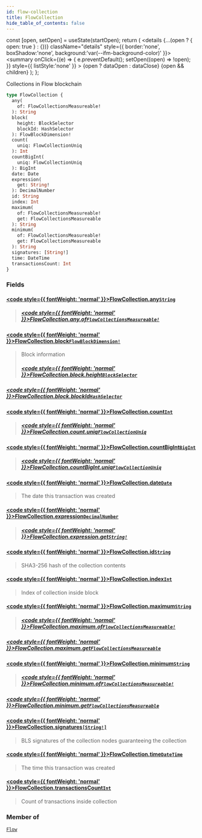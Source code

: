 ```yaml
---
id: flow-collection
title: FlowCollection
hide_table_of_contents: false
---
```







  const [open, setOpen] = useState(startOpen);
  return (
    <details {...(open ? { open: true } : {})} className="details" style={{ border:'none', boxShadow:'none', background:'var(--ifm-background-color)' }}>
      <summary
        onClick={(e) => {
          e.preventDefault();
          setOpen((open) => !open);
        }}
        style={{ listStyle:'none' }}
      >
      {open ? dataOpen : dataClose}
      </summary>
      {open && children}
    </details>
  );
};








Collections in Flow blockchain


```graphql
type FlowCollection {
  any(
    of: FlowCollectionsMeasureable!
  ): String
  block(
    height: BlockSelector
    blockId: HashSelector
  ): FlowBlockDimension!
  count(
    uniq: FlowCollectionUniq
  ): Int
  countBigInt(
    uniq: FlowCollectionUniq
  ): BigInt
  date: Date
  expression(
    get: String!
  ): DecimalNumber
  id: String
  index: Int
  maximum(
    of: FlowCollectionsMeasureable!
    get: FlowCollectionsMeasureable
  ): String
  minimum(
    of: FlowCollectionsMeasureable!
    get: FlowCollectionsMeasureable
  ): String
  signatures: [String!]
  time: DateTime
  transactionsCount: Int
}
```




### Fields

#### [<code style={{ fontWeight: 'normal' }}>FlowCollection.<b>any</b></code>](#)<Bullet />[`String`](/docs/graphql-reference/scalars/string) <Badge class="badge badge--secondary" text="scalar"/> 
> 
> 
> 
> ##### [<code style={{ fontWeight: 'normal' }}>FlowCollection.any.<b>of</b></code>](#)<Bullet />[`FlowCollectionsMeasureable!`](/docs/graphql-reference/enums/flow-collections-measureable) <Badge class="badge badge--secondary" text="non-null"/> <Badge class="badge badge--secondary" text="enum"/> 
> 
> 
> 
> 

#### [<code style={{ fontWeight: 'normal' }}>FlowCollection.<b>block</b></code>](#)<Bullet />[`FlowBlockDimension!`](/docs/graphql-reference/objects/flow-block-dimension) <Badge class="badge badge--secondary" text="non-null"/> <Badge class="badge badge--secondary" text="object"/> 
> 
> 
> Block information
> ##### [<code style={{ fontWeight: 'normal' }}>FlowCollection.block.<b>height</b></code>](#)<Bullet />[`BlockSelector`](/docs/graphql-reference/inputs/block-selector) <Badge class="badge badge--secondary" text="input"/> 
> 
> 
> 
> 

##### [<code style={{ fontWeight: 'normal' }}>FlowCollection.block.<b>blockId</b></code>](#)<Bullet />[`HashSelector`](/docs/graphql-reference/inputs/hash-selector) <Badge class="badge badge--secondary" text="input"/> 
> 
> 
> 
> 

#### [<code style={{ fontWeight: 'normal' }}>FlowCollection.<b>count</b></code>](#)<Bullet />[`Int`](/docs/graphql-reference/scalars/int) <Badge class="badge badge--secondary" text="scalar"/> 
> 
> 
> 
> ##### [<code style={{ fontWeight: 'normal' }}>FlowCollection.count.<b>uniq</b></code>](#)<Bullet />[`FlowCollectionUniq`](/docs/graphql-reference/enums/flow-collection-uniq) <Badge class="badge badge--secondary" text="enum"/> 
> 
> 
> 
> 

#### [<code style={{ fontWeight: 'normal' }}>FlowCollection.<b>countBigInt</b></code>](#)<Bullet />[`BigInt`](/docs/graphql-reference/scalars/big-int) <Badge class="badge badge--secondary" text="scalar"/> 
> 
> 
> 
> ##### [<code style={{ fontWeight: 'normal' }}>FlowCollection.countBigInt.<b>uniq</b></code>](#)<Bullet />[`FlowCollectionUniq`](/docs/graphql-reference/enums/flow-collection-uniq) <Badge class="badge badge--secondary" text="enum"/> 
> 
> 
> 
> 

#### [<code style={{ fontWeight: 'normal' }}>FlowCollection.<b>date</b></code>](#)<Bullet />[`Date`](/docs/graphql-reference/objects/date) <Badge class="badge badge--secondary" text="object"/> 
> 
> 
> The date this transaction was created
> 

#### [<code style={{ fontWeight: 'normal' }}>FlowCollection.<b>expression</b></code>](#)<Bullet />[`DecimalNumber`](/docs/graphql-reference/scalars/decimal-number) <Badge class="badge badge--secondary" text="scalar"/> 
> 
> 
> 
> ##### [<code style={{ fontWeight: 'normal' }}>FlowCollection.expression.<b>get</b></code>](#)<Bullet />[`String!`](/docs/graphql-reference/scalars/string) <Badge class="badge badge--secondary" text="non-null"/> <Badge class="badge badge--secondary" text="scalar"/> 
> 
> 
> 
> 

#### [<code style={{ fontWeight: 'normal' }}>FlowCollection.<b>id</b></code>](#)<Bullet />[`String`](/docs/graphql-reference/scalars/string) <Badge class="badge badge--secondary" text="scalar"/> 
> 
> 
> SHA3-256 hash of the collection contents
> 

#### [<code style={{ fontWeight: 'normal' }}>FlowCollection.<b>index</b></code>](#)<Bullet />[`Int`](/docs/graphql-reference/scalars/int) <Badge class="badge badge--secondary" text="scalar"/> 
> 
> 
> Index of collection inside block
> 

#### [<code style={{ fontWeight: 'normal' }}>FlowCollection.<b>maximum</b></code>](#)<Bullet />[`String`](/docs/graphql-reference/scalars/string) <Badge class="badge badge--secondary" text="scalar"/> 
> 
> 
> 
> ##### [<code style={{ fontWeight: 'normal' }}>FlowCollection.maximum.<b>of</b></code>](#)<Bullet />[`FlowCollectionsMeasureable!`](/docs/graphql-reference/enums/flow-collections-measureable) <Badge class="badge badge--secondary" text="non-null"/> <Badge class="badge badge--secondary" text="enum"/> 
> 
> 
> 
> 

##### [<code style={{ fontWeight: 'normal' }}>FlowCollection.maximum.<b>get</b></code>](#)<Bullet />[`FlowCollectionsMeasureable`](/docs/graphql-reference/enums/flow-collections-measureable) <Badge class="badge badge--secondary" text="enum"/> 
> 
> 
> 
> 

#### [<code style={{ fontWeight: 'normal' }}>FlowCollection.<b>minimum</b></code>](#)<Bullet />[`String`](/docs/graphql-reference/scalars/string) <Badge class="badge badge--secondary" text="scalar"/> 
> 
> 
> 
> ##### [<code style={{ fontWeight: 'normal' }}>FlowCollection.minimum.<b>of</b></code>](#)<Bullet />[`FlowCollectionsMeasureable!`](/docs/graphql-reference/enums/flow-collections-measureable) <Badge class="badge badge--secondary" text="non-null"/> <Badge class="badge badge--secondary" text="enum"/> 
> 
> 
> 
> 

##### [<code style={{ fontWeight: 'normal' }}>FlowCollection.minimum.<b>get</b></code>](#)<Bullet />[`FlowCollectionsMeasureable`](/docs/graphql-reference/enums/flow-collections-measureable) <Badge class="badge badge--secondary" text="enum"/> 
> 
> 
> 
> 

#### [<code style={{ fontWeight: 'normal' }}>FlowCollection.<b>signatures</b></code>](#)<Bullet />[`[String!]`](/docs/graphql-reference/scalars/string) <Badge class="badge badge--secondary" text="list"/> <Badge class="badge badge--secondary" text="scalar"/> 
> 
> 
> BLS signatures of the collection nodes guaranteeing the collection
> 

#### [<code style={{ fontWeight: 'normal' }}>FlowCollection.<b>time</b></code>](#)<Bullet />[`DateTime`](/docs/graphql-reference/objects/date-time) <Badge class="badge badge--secondary" text="object"/> 
> 
> 
> The time this transaction was created
> 

#### [<code style={{ fontWeight: 'normal' }}>FlowCollection.<b>transactionsCount</b></code>](#)<Bullet />[`Int`](/docs/graphql-reference/scalars/int) <Badge class="badge badge--secondary" text="scalar"/> 
> 
> 
> Count of transactions inside collection
> 



### Member of

[`Flow`](/docs/graphql-reference/objects/flow)  <Badge class="secondary" text="object"/>

